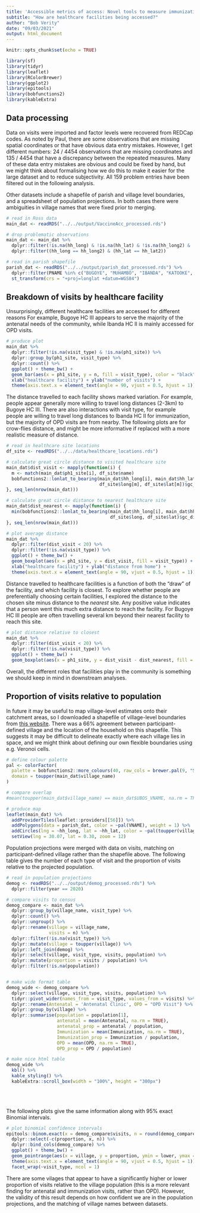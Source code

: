 ---
title: 'Accessible metrics of access: Novel tools to measure immunization coverage'
subtitle: "How are healthcare facilities being accessed?"
author: "Bob Verity"
date: "09/03/2021"
output: html_document
---

```{r setup, include=FALSE}
knitr::opts_chunk$set(echo = TRUE)
```

```{r, echo = FALSE, message = FALSE}
library(sf)
library(tidyr)
library(leaflet)
library(RColorBrewer)
library(ggplot2)
library(epitools)
library(bobfunctions2)
library(kableExtra)
```

## Data processing

Data on visits were imported and factor levels were recovered from REDCap codes. As noted by Paul, there are some observations that are missing spatial coordinates or that have obvious data entry mistakes. However, I get different numbers: 24 / 4454 observations that are missing coordinates and 135 / 4454 that have a discrepancy between the repeated measures. Many of these data entry mistakes are obvious and could be fixed by hand, but we might think about formalising how we do this to make it easier for the large dataset and to reduce subjectivity. All 159 problem entries have been filtered out in the following analysis.

Other datasets include a shapefile of parish and village level boundaries, and a spreadsheet of population projections. In both cases there were ambiguities in village names that were fixed prior to merging.

```{r, echo = FALSE}
# read in Ross data
main_dat <- readRDS("../../output/VaccineAcc_processed.rds")

# drop problematic observations
main_dat <- main_dat %>%
  dplyr::filter(!is.na(hh_long) & !is.na(hh_lat) & !is.na(hh_long2) & !is.na(hh_lat2)) %>%
  dplyr::filter((hh_long == hh_long2) & (hh_lat == hh_lat2))

# read in parish shapefile
parish_dat <- readRDS("../../output/parish_dat_processed.rds") %>%
  dplyr::filter(PNAME %in% c("BUGOYE", "MUHAMBO", "IBANDA", "KATOOKE", "KIBIRIZI")) %>%
  st_transform(crs = "+proj=longlat +datum=WGS84")
```

## Breakdown of visits by healthcare facility

Unsurprisingly, different healthcare facilities are accessed for different reasons For example, Bugoye HC III appears to serve the majority of the antenatal needs of the community, while Ibanda HC II is mainly accessed for OPD visits.

```{r, echo = FALSE, fig.width = 8, fig.height = 4}
# produce plot
main_dat %>%
  dplyr::filter(!is.na(visit_type) & !is.na(ph1_site)) %>%
  dplyr::group_by(ph1_site, visit_type) %>%
  dplyr::count() %>%
  ggplot() + theme_bw() +
  geom_bar(aes(x = ph1_site, y = n, fill = visit_type), color = "black", position = "dodge", stat = "identity") +
  xlab("healthcare facility") + ylab("number of visits") +
  theme(axis.text.x = element_text(angle = 90, vjust = 0.5, hjust = 1))
```

The distance travelled to each facility shows marked variation. For example, people appear generally more willing to travel long distances (2-3km) to Bugoye HC III. There are also interactions with visit type, for example people are willing to travel long distances to Ibanda HC II for immunization, but the majority of OPD visits are from nearby. The following plots are for crow-flies distance, and might be more informative if replaced with a more realistic measure of distance.

```{r, echo = FALSE}

# read in healthcare site locations
df_site <- readRDS("../../data/healthcare_locations.rds")

# calculate great circle distance to visited healthcare site
main_dat$dist_visit <- mapply(function(i) {
  m <- match(main_dat$ph1_site[i], df_site$name)
  bobfunctions2::lonlat_to_bearing(main_dat$hh_long[i], main_dat$hh_lat[i],
                                   df_site$long[m], df_site$lat[m])$gc_dist
}, seq_len(nrow(main_dat)))

# calculate great circle distance to nearest healthcare site
main_dat$dist_nearest <- mapply(function(i) {
  min(bobfunctions2::lonlat_to_bearing(main_dat$hh_long[i], main_dat$hh_lat[i],
                                       df_site$long, df_site$lat)$gc_dist)
}, seq_len(nrow(main_dat)))
```

```{r, echo = FALSE, fig.width = 8, fig.height = 4}
# plot average distance
main_dat %>%
  dplyr::filter(dist_visit < 20) %>%
  dplyr::filter(!is.na(visit_type)) %>%
  ggplot() + theme_bw() +
  geom_boxplot(aes(x = ph1_site, y = dist_visit, fill = visit_type)) +
  xlab("healthcare facility") + ylab("distance from home") +
  theme(axis.text.x = element_text(angle = 90, vjust = 0.5, hjust = 1))
```

Distance travelled to healthcare facilities is a function of both the "draw" of the facility, and which facility is closest. To explore whether people are preferentially choosing certain facilities, I explored the distance to the chosen site minus distance to the *nearest* site. Any positive value indicates that a person went this much extra distance to reach the facility. For Bugoye HC III people are often travelling several km beyond their nearest facility to reach this site.

```{r, echo = FALSE, fig.width = 8, fig.height = 4}
# plot distance relative to closest
main_dat %>%
  dplyr::filter(dist_visit < 20) %>%
  dplyr::filter(!is.na(visit_type)) %>%
  ggplot() + theme_bw() +
  geom_boxplot(aes(x = ph1_site, y = dist_visit - dist_nearest, fill = visit_type))
```

Overall, the different roles that facilities play in the community is something we should keep in mind in downstream analyses.


## Proportion of visits relative to population

In future it may be useful to map village-level estimates onto their catchment areas, so I downloaded a shapefile of village-level boundaries from [this website](https://pearlgeoportal.com/district/Kasese/shapefiles). There was a 66% agreement between participant-defined village and the location of the household on this shapefile. This suggests it may be difficult to delineate exactly where each village lies in space, and we might think about defining our own flexible boundaries using e.g. Veronoi cells.

```{r, echo = FALSE}
# define colour palette
pal <- colorFactor(
  palette = bobfunctions2::more_colours(40, raw_cols = brewer.pal(9, "Set1")),
  domain = toupper(main_dat$village_name)
)

# compare overlap
#mean(toupper(main_dat$village_name) == main_dat$UBOS_VNAME, na.rm = TRUE)

# produce map
leaflet(main_dat) %>%
  addProviderTiles(leaflet::providers[[56]]) %>%
  addPolygons(data = parish_dat, color = ~pal(VNAME), weight = 1) %>%
  addCircles(lng = ~hh_long, lat = ~hh_lat, color = ~pal(toupper(village_name)), opacity = 1) %>%
  setView(lng = 30.07, lat = 0.30, zoom = 12)
```

Population projections were merged with data on visits, matching on participant-defined village rather than the shapefile above. The following table gives the number of each type of visit and the proportion of visits relative to the projected population.

```{r, echo = FALSE, message = FALSE}
# read in population projections
demog <- readRDS("../../output/demog_processed.rds") %>%
  dplyr::filter(year == 2020)

# compare visits to census
demog_compare <- main_dat %>%
  dplyr::group_by(village_name, visit_type) %>%
  dplyr::count() %>%
  dplyr::ungroup() %>%
  dplyr::rename(village = village_name,
                visits = n) %>%
  dplyr::filter(!is.na(visit_type)) %>%
  dplyr::mutate(village = toupper(village)) %>%
  dplyr::left_join(demog) %>%
  dplyr::select(village, visit_type, visits, population) %>%
  dplyr::mutate(proportion = visits / population) %>%
  dplyr::filter(!is.na(population))


# make wide format table
demog_wide <- demog_compare %>%
  dplyr::select(village, visit_type, visits, population) %>%
  tidyr::pivot_wider(names_from = visit_type, values_from = visits) %>%
  dplyr::rename(Antenatal = 'Antenatal Clinic', OPD = "OPD Visit") %>%
  dplyr::group_by(village) %>%
  dplyr::summarise(population = population[1],
                   antenatal = mean(Antenatal, na.rm = TRUE),
                   antenatal_prop = antenatal / population,
                   Immunization = mean(Immunization, na.rm = TRUE),
                   Immunization_prop = Immunization / population,
                   OPD = mean(OPD, na.rm = TRUE),
                   OPD_prop = OPD / population)

# make nice html table
demog_wide %>%
  kbl() %>%
  kable_styling() %>%
  kableExtra::scroll_box(width = "100%", height = "300px")
  
```

<br><br>
The following plots give the same information along with 95% exact Binomial intervals.

```{r, echo = FALSE, fig.width = 7, fig.height = 8}
# plot binomial confidence intervals
epitools::binom.exact(x = demog_compare$visits, n = round(demog_compare$population)) %>%
  dplyr::select(-c(proportion, x, n)) %>%
  dplyr::bind_cols(demog_compare) %>%
  ggplot() + theme_bw() +
  geom_pointrange(aes(x = village, y = proportion, ymin = lower, ymax = upper)) +
  theme(axis.text.x = element_text(angle = 90, vjust = 0.5, hjust = 1)) +
  facet_wrap(~visit_type, ncol = 1)
```

There are some vilages that appear to have a significantly higher or lower proportion of visits relative to the village population (this is a more relevant finding for antenatal and immunization visits, rather than OPD). However, the validity of this result depends on how confident we are in the population projections, and the matching of village names between datasets.


